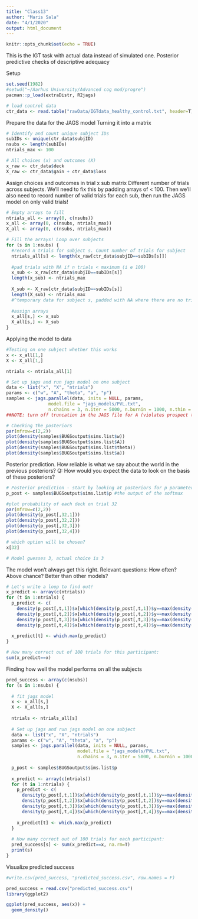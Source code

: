 ```yaml
---
title: "Class13"
author: "Maris Sala"
date: "4/1/2020"
output: html_document
---
```


```r
knitr::opts_chunk$set(echo = TRUE)
```
This is the IGT task with actual data instead of simulated one. Posterior predictive checks of descriptive adequacy

Setup
```r
set.seed(1982)
#setwd("~/Aarhus University/Advanced cog mod/progre")
pacman::p_load(extraDistr, R2jags)

# load control data
ctr_data <- read.table("rawData/IGTdata_healthy_control.txt", header=T)
```

Prepare the data for the JAGS model
Turning it into a matrix
```r
# Identify and count unique subject IDs
subIDs <- unique(ctr_data$subjID)
nsubs <- length(subIDs)
ntrials_max <- 100

# All choices (x) and outcomes (X)
x_raw <- ctr_data$deck
X_raw <- ctr_data$gain + ctr_data$loss
```

Assign choices and outcomes in trial x sub matrix
Different number of trials across subjects. We'll need to fix this by padding arrays of < 100. Then we'll also need to record number of valid trials for each sub, then run the JAGS model on only valid trials!
```r
# Empty arrays to fill
ntrials_all <- array(0, c(nsubs))
x_all <- array(0, c(nsubs, ntrials_max))
X_all <- array(0, c(nsubs, ntrials_max))

# Fill the arrays! Loop over subjects
for (s in 1:nsubs) {
  #record n trials for subject s. Count number of trials for subject
  ntrials_all[s] <- length(x_raw[ctr_data$subjID==subIDs[s]])
  
  #pad trials with NA if n trials < maximum (i e 100)
  x_sub <- x_raw[ctr_data$subjID==subIDs[s]]
  length(x_sub) <- ntrials_max
  
  X_sub <- X_raw[ctr_data$subjID==subIDs[s]]
  length(X_sub) <- ntrials_max
  #^temporary data for subject s, padded with NA where there are no trials, the NA's do NOT get into JAGS!
  
  #assign arrays
  x_all[s,] <- x_sub
  X_all[s,] <- X_sub
}
```

Applying the model to data
```r
#Testing on one subject whether this works
x <- x_all[1,]
X <- X_all[1,]

ntrials <- ntrials_all[1]

# Set up jags and run jags model on one subject
data <- list("x", "X", "ntrials")
params <- c("w", "A", "theta", "a", "p")
samples <- jags.parallel(data, inits = NULL, params,
                model.file = "jags_models/PVL.txt",
                n.chains = 3, n.iter = 5000, n.burnin = 1000, n.thin = 1)
##NOTE: turn off truncation in the JAGS file for A (violates prospect theory but necessary for this to run) - runs fine for me

# Checking the posteriors
par(mfrow=c(2,2))
plot(density(samples$BUGSoutput$sims.list$w))
plot(density(samples$BUGSoutput$sims.list$A))
plot(density(samples$BUGSoutput$sims.list$theta))
plot(density(samples$BUGSoutput$sims.list$a))
```

Posterior prediction. How reliable is what we say about the world in the previous posteriors?
Q: How would you expect the data to look on the basis of these posteriors?
```r
# Posterior prediction - start by looking at posteriors for p parameter
p_post <- samples$BUGSoutput$sims.list$p #the output of the softmax

#plot probability of each deck on trial 32
par(mfrow=c(2,2))
plot(density(p_post[,32,1]))
plot(density(p_post[,32,2]))
plot(density(p_post[,32,3]))
plot(density(p_post[,32,4]))

# which option will be chosen?
x[32]

# Model guesses 3, actual choice is 3
```

The model won't always get this right. Relevant questions: How often? Above chance? Better than other models?
```r
# Let's write a loop to find out!
x_predict <- array(c(ntrials))
for (t in 1:ntrials) {
  p_predict <- c(
    density(p_post[,t,1])$x[which(density(p_post[,t,1])$y==max(density(p_post[,t,1])$y))],
    density(p_post[,t,2])$x[which(density(p_post[,t,2])$y==max(density(p_post[,t,2])$y))],
    density(p_post[,t,3])$x[which(density(p_post[,t,3])$y==max(density(p_post[,t,3])$y))],
    density(p_post[,t,4])$x[which(density(p_post[,t,4])$y==max(density(p_post[,t,4])$y))])
  
  x_predict[t] <- which.max(p_predict)
}

# How many correct out of 100 trials for this participant:
sum(x_predict==x)
```

Finding how well the model performs on all the subjects
```r
pred_success <- array(c(nsubs))
for (s in 1:nsubs) {
  
  # fit jags model
  x <- x_all[s,]
  X <- X_all[s,]
  
  ntrials <- ntrials_all[s]
  
  # Set up jags and run jags model on one subject
  data <- list("x", "X", "ntrials")
  params <- c("w", "A", "theta", "a", "p")
  samples <- jags.parallel(data, inits = NULL, params,
                           model.file = "jags_models/PVL.txt",
                           n.chains = 3, n.iter = 5000, n.burnin = 1000, n.thin = 1) #n.thin = 3, n.iter = 10000, decorrelates the chains
  
  p_post <- samples$BUGSoutput$sims.list$p
  
  x_predict <- array(c(ntrials))
  for (t in 1:ntrials) {
    p_predict <- c(
      density(p_post[,t,1])$x[which(density(p_post[,t,1])$y==max(density(p_post[,t,1])$y))],
      density(p_post[,t,2])$x[which(density(p_post[,t,2])$y==max(density(p_post[,t,2])$y))],
      density(p_post[,t,3])$x[which(density(p_post[,t,3])$y==max(density(p_post[,t,3])$y))],
      density(p_post[,t,4])$x[which(density(p_post[,t,4])$y==max(density(p_post[,t,4])$y))])
    
    x_predict[t] <- which.max(p_predict)
  }
  
  # How many correct out of 100 trials for each participant:
  pred_success[s] <- sum(x_predict==x, na.rm=T)
  print(s)
}
```

Visualize predicted success
```r
#write.csv(pred_success, "predicted_success.csv", row.names = F)

pred_success = read.csv("predicted_success.csv")
library(ggplot2)

ggplot(pred_success, aes(x)) +
  geom_density()
```

